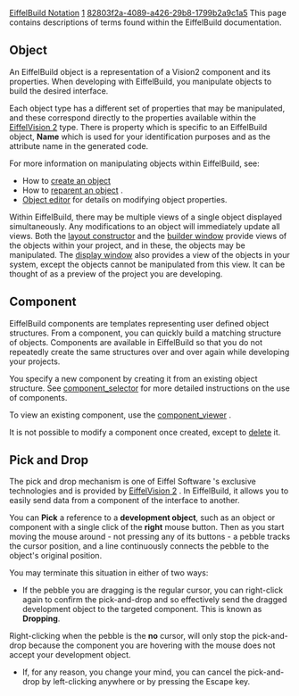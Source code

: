 [[Property:title|EiffelBuild Notation]]
[[Property:weight|1]]
[[Property:uuid|82803f2a-4089-a426-29b8-1799b2a9c1a5]]
This page contains descriptions of terms found within the EiffelBuild documentation.  

==Object==

An EiffelBuild object is a representation of a Vision2 component and its properties. When developing with EiffelBuild, you manipulate objects to build the desired interface.

Each object type has a different set of properties that may be manipulated, and these correspond directly to the properties available within the [[EiffelVision Introduction|EiffelVision 2]]  type. There is property which is specific to an EiffelBuild object, '''Name''' which is used for your identification purposes and as the attribute name in the generated code. 

For more information on manipulating objects within EiffelBuild, see:
* How to [[Create an object|create an object]]  
* How to [[Reparent an Object| reparent an object]] . 
*  [[Object editor|Object editor]]  for details on modifying object properties. 

Within EiffelBuild, there may be multiple views of a single object displayed simultaneously. Any modifications to an object will immediately update all views. Both the [[Layout constructor| layout constructor]]  and the [[Builder window|builder window]]  provide views of the objects within your project, and in these, the objects may be manipulated. The [[Display window|display window]]  also provides a view of the objects in your system, except the objects cannot be manipulated from this view. It can be thought of as a preview of the project you are developing. 
<span id="component"></span> 
==Component==

EiffelBuild components are templates representing user defined object structures. From a component, you can quickly build a matching structure of objects. Components are available in EiffelBuild so that you do not repeatedly create the same structures over and over again while developing your projects.

You specify a new component by creating it from an existing object structure. See [[Component selector| component_selector]]  for more detailed instructions on the use of components. 

To view an existing component, use the [[Component viewer|component_viewer]] . 

It is not possible to modify a component once created, except to [[Component selector| delete]]  it.  
<span id="pick_and_drop"></span> 
==Pick and Drop==

The pick and drop mechanism is one of Eiffel Software 's exclusive technologies and is provided by [[EiffelVision Introduction|EiffelVision 2]] . In EiffelBuild, it allows you to easily send data from a component of the interface to another. 

You can '''Pick''' a reference to a '''development object''', such as an object or component with a single click of the '''right''' mouse button. Then as you start moving the mouse around - not pressing any of its buttons - a pebble tracks the cursor position, and a line continuously connects the pebble to the object's original position. 

You may terminate this situation in either of two ways:
* If the pebble you are dragging is the regular cursor, you can right-click again to confirm the pick-and-drop and so effectively send the dragged development object to the targeted component. This is known as '''Dropping'''. 
Right-clicking when the pebble is the '''no''' cursor, will only stop the pick-and-drop because the component you are hovering with the mouse does not accept your development object. 

* If, for any reason, you change your mind, you can cancel the pick-and-drop by left-clicking anywhere or by pressing the Escape key.





